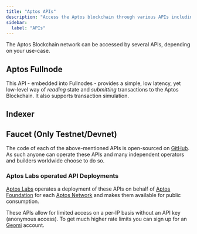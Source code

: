 ```yaml
---
title: "Aptos APIs"
description: "Access the Aptos blockchain through various APIs including REST API, GraphQL, and specialized endpoints for different use cases"
sidebar:
  label: "APIs"
---
```



The Aptos Blockchain network can be accessed by several APIs, depending on your use-case.

## Aptos Fullnode

This API - embedded into Fullnodes - provides a simple, low latency, yet low-level way of _reading_ state and
_submitting_ transactions to the Aptos Blockchain. It also supports transaction simulation.

<CardGrid>
  <LinkCard href="/build/apis/fullnode-rest-api?network=mainnet" title="Aptos Fullnode REST API (Mainnet)" description="Mainnet API playground for Aptos Fullnode REST API" />

  <LinkCard href="/build/apis/fullnode-rest-api?network=testnet" title="Aptos Fullnode REST API (Testnet)" description="Testnet API playground for Aptos Fullnode REST API" />

  <LinkCard href="/build/apis/fullnode-rest-api?network=devnet" title="Aptos Fullnode REST API (Devnet)" description="Devnet API playground for Aptos Fullnode REST API" />
</CardGrid>

## Indexer

<CardGrid>
  <LinkCard
    href="/build/indexer"
    title="Indexer GraphQL API"
    description="This GraphQL API offers a high-level, opinionated GraphQL interface to read state from the Aptos Blockchain.
It's ideal for interacting with NFTs, Aptos Objects, or custom Move contracts.
Learn more about the Indexer-powered GraphQL API here."
  />

  <LinkCard
    href="/build/indexer/txn-stream"
    title="Transaction Stream API"
    description="This GRPC API streams historical and real-time transaction data to an indexing processor.
It's used by Aptos Core Indexing and can also support custom app-specific indexing processors
for real-time blockchain data processing. Learn more here."
  />
</CardGrid>

## Faucet (Only Testnet/Devnet)

<CardGrid>
  <LinkCard
    href="/build/apis/faucet-api"
    title="Faucet API"
    description="This API provides the ability to receive test tokens on devnet. Its primary purpose is the development
and testing of applications and Move contracts before deploying them to mainnet. On testnet you can mint at the mint page."
  />
</CardGrid>

The code of each of the above-mentioned APIs is open-sourced on [GitHub](https://github.com/aptos-labs/aptos-core). As
such anyone can operate these APIs and many independent operators and builders worldwide choose to do so.

### Aptos Labs operated API Deployments

[Aptos Labs](https://aptoslabs.com) operates a deployment of these APIs on behalf of [Aptos Foundation](https://aptosfoundation.org/)
for each [Aptos Network](/network/nodes/networks) and makes them available for public consumption.

These APIs allow for limited access on a per-IP basis without an API key (anonymous access). To get much higher rate limits you can sign up for an [Geomi](https://geomi.dev/) account.
